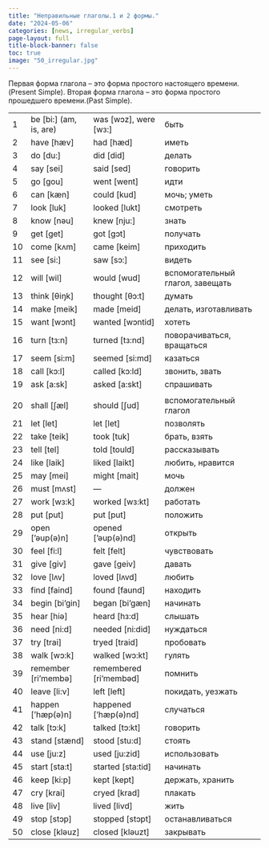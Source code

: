 ```yaml
---
title: "Неправильные глаголы.1 и 2 формы."
date: "2024-05-06"
categories: [news, irregular_verbs]
page-layout: full
title-block-banner: false
toc: true
image: "50_irregular.jpg"
---
```


Первая форма глагола – это форма простого настоящего времени.(Present Simple).
Вторая форма глагола – это форма простого прошедшего времени.(Past Simple).

|   |   |   |   |
|---|---|---|---|
|1|be [bi:] (am, is, are)|was [wɔz], were [wз:]|быть|
|2|have [hæv]|had [hæd]|иметь|
|3|do [du:]|did [did]|делать|
|4|say [sei]|said [sed]|говорить|
|5|go [gou]|went [went]|идти|
|6|can [kæn]|could [kud]|мочь; уметь|
|7|look [luk]|looked [lukt]|смотреть|
|8|know [nəu]|knew [nju:]|знать|
|9|get [get]|got [gɔt]|получать|
|10|come [kʌm]|came [keim]|приходить|
|11|see [si:]|saw [sɔ:]|видеть|
|12|will [wil]|would [wud]|вспомогательный глагол, завещать|
|13|think [θiŋk]|thought [θɔ:t]|думать|
|14|make [meik]|made [meid]|делать, изготавливать|
|15|want [wɔnt]|wanted [wɔntid]|хотеть|
|16|turn [tз:n]|turned [tз:nd]|поворачиваться, вращаться|
|17|seem [si:m]|seemed [si:md]|казаться|
|18|call [kɔ:l]|called [kɔ:ld]|звонить, звать|
|19|ask [a:sk]|asked [a:skt]|спрашивать|
||   |   |   |
|20|shall [ʃæl]|should [ʃud]|вспомогательный глагол|
|21|let [let]|let [let]|позволять|
|22|take [teik]|took [tuk]|брать, взять|
|23|tell [tel]|told [tould]|рассказывать|
|24|like [laik]|liked [laikt]|любить, нравится|
|25|may [mei]|might [mait]|мочь|
|26|must [mʌst]|—|должен|
|27|work [wз:k]|worked [wз:kt]|работать|
|28|put [put]|put [put]|положить|
|29|open [‘əup(ə)n]|opened [‘əup(ə)nd]|открыть|
|30|feel [fi:l]|felt [felt]|чувствовать|
|31|give [giv]|gave [geiv]|давать|
|32|love [lʌv]|loved [lʌvd]|любить|
|33|find [faind]|found [faund]|находить|
|34|begin [bi’gin]|began [bi’gæn]|начинать|
|35|hear [hiə]|heard [hз:d]|слышать|
|36|need [ni:d]|needed [ni:did]|нуждаться|
|37|try [trai]|tryed [traid]|пробовать|
|38|walk [wɔ:k]|walked [wɔ:kt]|гулять|
|39|remember [ri’membə]|remembered [ri’membəd]|помнить|
|40|leave [li:v]|left [left]|покидать, уезжать|
|41|happen [‘hæp(ə)n]|happened [‘hæp(ə)nd]|случаться|
|42|talk [tɔ:k]|talked [tɔ:kt]|говорить|
|43|stand [stænd]|stood [stu:d]|стоять|
|44|use [ju:z]|used [ju:zid]|использовать|
|45|start [sta:t]|started [sta:tid]|начинать|
|46|keep [ki:p]|kept [kept]|держать, хранить|
|47|cry [krai]|cryed [krad]|плакать|
|48|live [liv]|lived [livd]|жить|
|49|stop [stɔp]|stopped [stɔpt]|останавливаться|
|50|close [kləuz]|closed [kləuzt]|закрывать|